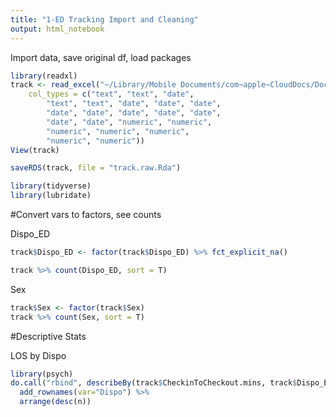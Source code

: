 ```yaml
---
title: "1-ED Tracking Import and Cleaning"
output: html_notebook
---
```


Import data, save original df, load packages
```r
library(readxl)
track <- read_excel("~/Library/Mobile Documents/com~apple~CloudDocs/Documents/EM Research/Data Analysis/RVPv3.4/RawData/all.ED.visits.Oct17toSept19.xlsx", 
    col_types = c("text", "text", "date", 
        "text", "text", "date", "date", "date", 
        "date", "date", "date", "date", "date", 
        "date", "date", "numeric", "numeric", 
        "numeric", "numeric", "numeric", 
        "numeric", "numeric"))
View(track)

saveRDS(track, file = "track.raw.Rda")

library(tidyverse)
library(lubridate)
```


#Convert vars to factors, see counts

Dispo_ED
```r
track$Dispo_ED <- factor(track$Dispo_ED) %>% fct_explicit_na()

track %>% count(Dispo_ED, sort = T)
```

Sex
```r
track$Sex <- factor(track$Sex)
track %>% count(Sex, sort = T)
```

#Descriptive Stats

LOS by Dispo
```r
library(psych)
do.call("rbind", describeBy(track$CheckinToCheckout.mins, track$Dispo_ED)) %>% 
  add_rownames(var="Dispo") %>% 
  arrange(desc(n))
```


